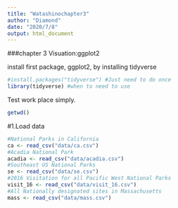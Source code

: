 ```yaml
---
title: "Watashinochapter3"
author: "Diamond"
date: "2020/7/8"
output: html_document
---
```


###chapter 3 Visuation:ggplot2

install first package, ggplot2, by installing tidyverse


```r
#install.packages("tidyverse") #Just need to do once
library(tidyverse) #when to need to use 

```
Test work place simply.
```r

getwd()
```
 

#1.Load data

```r

#National Parks in California
ca <- read_csv("data/ca.csv")
#Acadia National Park
acadia <- read_csv("data/acadia.csv")
#Southeast US National Parks
se <- read_csv("data/se.csv")
#2016 Visitation for all Pacific West National Parks
visit_16 <- read_csv("data/visit_16.csv")
#All Nationally designated sites in Massachusetts
mass <- read_csv("data/mass.csv")


```